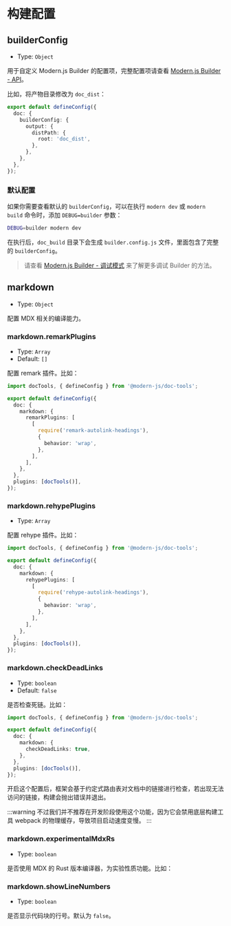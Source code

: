 # 构建配置

## builderConfig

- Type: `Object`

用于自定义 Modern.js Builder 的配置项，完整配置项请查看 [Modern.js Builder - API](https://modernjs.dev/builder/api/index.html)。

比如，将产物目录修改为 `doc_dist`：

```ts title="modern.config.ts"
export default defineConfig({
  doc: {
    builderConfig: {
      output: {
        distPath: {
          root: 'doc_dist',
        },
      },
    },
  },
});
```

### 默认配置

如果你需要查看默认的 `builderConfig`，可以在执行 `modern dev` 或 `modern build` 命令时，添加 `DEBUG=builder` 参数：

```bash
DEBUG=builder modern dev
```

在执行后，`doc_build` 目录下会生成 `builder.config.js` 文件，里面包含了完整的 `builderConfig`。

> 请查看 [Modern.js Builder - 调试模式](https://modernjs.dev/builder/guide/debug/debug-mode.html) 来了解更多调试 Builder 的方法。

## markdown

- Type: `Object`

配置 MDX 相关的编译能力。

### markdown.remarkPlugins

- Type: `Array`
- Default: `[]`

配置 remark 插件。比如：

```ts title="modern.config.ts"
import docTools, { defineConfig } from '@modern-js/doc-tools';

export default defineConfig({
  doc: {
    markdown: {
      remarkPlugins: [
        [
          require('remark-autolink-headings'),
          {
            behavior: 'wrap',
          },
        ],
      ],
    },
  },
  plugins: [docTools()],
});
```

### markdown.rehypePlugins

- Type: `Array`

配置 rehype 插件。比如：

```ts title="modern.config.ts"
import docTools, { defineConfig } from '@modern-js/doc-tools';

export default defineConfig({
  doc: {
    markdown: {
      rehypePlugins: [
        [
          require('rehype-autolink-headings'),
          {
            behavior: 'wrap',
          },
        ],
      ],
    },
  },
  plugins: [docTools()],
});
```

### markdown.checkDeadLinks

- Type: `boolean`
- Default: `false`

是否检查死链。比如：

```ts title="modern.config.ts"
import docTools, { defineConfig } from '@modern-js/doc-tools';

export default defineConfig({
  doc: {
    markdown: {
      checkDeadLinks: true,
    },
  },
  plugins: [docTools()],
});
```

开启这个配置后，框架会基于约定式路由表对文档中的链接进行检查，若出现无法访问的链接，构建会抛出错误并退出。

:::warning
不过我们并不推荐在开发阶段使用这个功能，因为它会禁用底层构建工具 webpack 的物理缓存，导致项目启动速度变慢。
:::

### markdown.experimentalMdxRs

- Type: `boolean`

是否使用 MDX 的 Rust 版本编译器，为实验性质功能。比如：


<MdxRs />

### markdown.showLineNumbers

- Type: `boolean`

是否显示代码块的行号。默认为 `false`。
